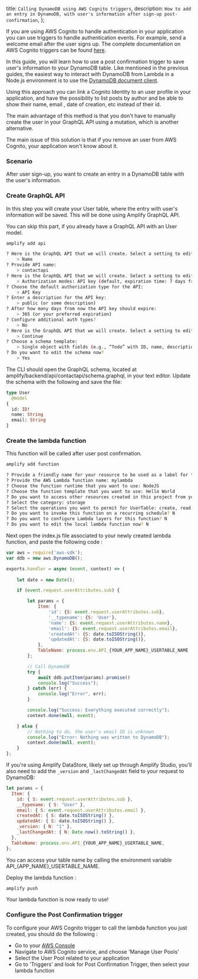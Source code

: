   title: `Calling DynamoDB using AWS Cognito triggers`,
  description: `How to add an entry in DynamoDB, with user's information after sign-up post-confirmation`,
};

If you are using AWS Cognito to handle authentication in your application you can use triggers to handle authentication 
events. For example, send a welcome email after the user signs up. The complete documentation on AWS Cognito triggers can be found [here](https://docs.aws.amazon.com/cognito/latest/developerguide/cognito-user-identity-pools-working-with-aws-lambda-triggers.html).

In this guide, you will learn how to use a post confirmation trigger to save user's information to your DynamoDB table.
Like mentioned in the previous guides, the easiest way to interact with DynamoDB from Lambda in a Node.js environment is 
to use the [DynamoDB document client](https://docs.aws.amazon.com/AWSJavaScriptSDK/latest/AWS/DynamoDB/DocumentClient.html).

Using this approach you can link a Cognito Identity to an user profile in your application, and have the possibility to list posts by author and be able to show their name, email 
, date of creation, etc instead of their id.

The main advantage of this method is that you don't have to manually create the user in your GraphQL API using a mutation, which is another alternative.

The main issue of this solution is that if you remove an user from AWS Cognito, your application won't know about it.

### Scenario

After user sign-up, you want to create an entry in a DynamoDB table with the user's information.

### Create GraphQL API

In this step you will create your User table, where the entry with user's information will be saved. This will be done using Amplify GraphQL API.

You can skip this part, if you already have a GraphQL API with an User model.

```sh
amplify add api

? Here is the GraphQL API that we will create. Select a setting to edit or continue:
    > Name
? Provide API name:
    > contactapi
? Here is the GraphQL API that we will create. Select a setting to edit or continue:
    > Authorization modes: API key (default, expiration time: 7 days from now)
? Choose the default authorization type for the API:
    > API Key
? Enter a description for the API key:
    > public (or some description)
? After how many days from now the API key should expire:
    > 365 (or your preferred expiration)
? Configure additional auth types?
    > No
? Here is the GraphQL API that we will create. Select a setting to edit or continue:
    > Continue
? Choose a schema template:
    > Single object with fields (e.g., “Todo” with ID, name, description)
? Do you want to edit the schema now?
    > Yes
```

The CLI should open the GraphQL schema, located at amplify/backend/api/contactapi/schema.graphql, in your text editor. Update the schema with the following and save the file:

```graphql
type User
  @model
{
  id: ID!
  name: String
  email: String
}
```

### Create the lambda function

This function will be called after user post confirmation.

```sh
amplify add function

? Provide a friendly name for your resource to be used as a label for this category in the project: mylambda
? Provide the AWS Lambda function name: mylambda
? Choose the function runtime that you want to use: NodeJS
? Choose the function template that you want to use: Hello World
? Do you want to access other resources created in this project from your Lambda function? Y
? Select the category: storage
? Select the operations you want to permit for UserTable: create, read, update, delete
? Do you want to invoke this function on a recurring schedule? N
? Do you want to configure Lambda layers for this function? N
? Do you want to edit the local lambda function now? N
```

Next open the index.js file associated to your newly created lambda function, and paste the following code : 

```js
var aws = require('aws-sdk');
var ddb = new aws.DynamoDB();

exports.handler = async (event, context) => {
    
    let date = new Date();

    if (event.request.userAttributes.sub) {

        let params = {
            Item: {
                'id': {S: event.request.userAttributes.sub},
                '__typename': {S: 'User'},
                'name': {S: event.request.userAttributes.name},
                'email': {S: event.request.userAttributes.email},
                'createdAt': {S: date.toISOString()},
                'updatedAt': {S: date.toISOString()},
            },
            TableName: process.env.API_{YOUR_APP_NAME}_USERTABLE_NAME
        };

        // Call DynamoDB
        try {
            await ddb.putItem(params).promise()
            console.log("Success");
        } catch (err) {
            console.log("Error", err);
        }

        console.log("Success: Everything executed correctly");
        context.done(null, event);

    } else {
        // Nothing to do, the user's email ID is unknown
        console.log("Error: Nothing was written to DynamoDB");
        context.done(null, event);
    }
};
```

<Callout>

If you're using Amplify DataStore, likely set up through Amplify Studio, you'll also need to add the `_version` and `_lastChangedAt` field to your request to DynamoDB:

```js
let params = {
  Item: {
    id: { S: event.request.userAttributes.sub },
    __typename: { S: "User" },
    email: { S: event.request.userAttributes.email },
    createdAt: { S: date.toISOString() },
    updatedAt: { S: date.toISOString() },
    _version: { N: "1" },
    _lastChangedAt: { N: Date.now().toString() },
  },
  TableName: process.env.API_{YOUR_APP_NAME}_USERTABLE_NAME,
};
```

</Callout>

You can access your table name by calling the environment variable API_{APP_NAME}_USERTABLE_NAME.

Deploy the lambda function :

```sh
amplify push
```

Your lambda function is now ready to use!

### Configure the Post Confirmation trigger

To configure your AWS Cognito trigger to call the lambda function you just created, you should do the following :

- Go to your [AWS Console](https://console.aws.amazon.com/console/home)
- Navigate to AWS Cognito service, and choose 'Manage User Pools'
- Select the User Pool related to your application
- Go to 'Triggers' and look for Post Confirmation Trigger, then select your lambda function
